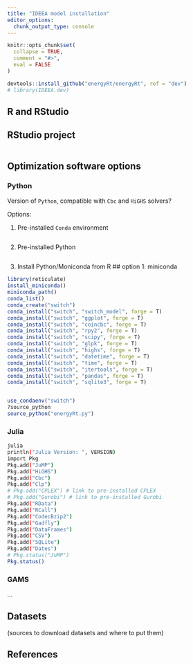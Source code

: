 ```yaml
---
title: "IDEEA model installation"
editor_options: 
  chunk_output_type: console
---
```


```r
knitr::opts_chunk$set(
  collapse = TRUE,
  comment = "#>",
  eval = FALSE
)
```

```r
devtools::install_github("energyRt/energyRt", ref = "dev")
# library(IDEEA.dev)
```

## R and RStudio

## RStudio project
```r


```


## Optimization software options  

### Python
Version of `Python`, compatible with `Cbc` and `HiGHS` solvers?

Options:

1. Pre-installed `Conda` environment
```r

```

2. Pre-installed Python
```python

```

3. Install Python/Moniconda from R
## option 1: miniconda 
```r
library(reticulate)
install_miniconda()
miniconda_path()
conda_list()
conda_create("switch")
conda_install("switch", "switch_model", forge = T)
conda_install("switch", "ggplot", forge = T)
conda_install("switch", "coincbc", forge = T)
conda_install("switch", "rpy2", forge = T)
conda_install("switch", "scipy", forge = T)
conda_install("switch", "glpk", forge = T)
conda_install("switch", "highs", forge = T)
conda_install("switch", "datetime", forge = T)
conda_install("switch", "time", forge = T)
conda_install("switch", "itertools", forge = T)
conda_install("switch", "pandas", forge = T)
conda_install("switch", "sqlite3", forge = T)


use_condaenv("switch")
?source_python
source_python("energyRt.py")

```



### Julia

```bash
julia
println("Julia Version: ", VERSION)
import Pkg
Pkg.add("JuMP")
Pkg.add("HiGHS")
Pkg.add("Cbc")
Pkg.add("Clp")
# Pkg.add("CPLEX") # link to pre-installed CPLEX
# Pkg.add("Gurobi") # link to pre-installed Gurobi
Pkg.add("RData")
Pkg.add("RCall")
Pkg.add("CodecBzip2")
Pkg.add("Gadfly")
Pkg.add("DataFrames")
Pkg.add("CSV")
Pkg.add("SQLite")
Pkg.add("Dates")
# Pkg.status("JuMP")
Pkg.status() 
```


### GAMS
...  

## Datasets 
(sources to download datasets and where to put them)

## References  
